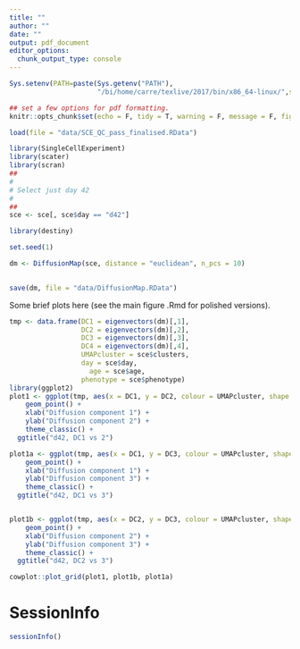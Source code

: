 ```yaml
---
title: ""
author: ""
date: ""
output: pdf_document
editor_options: 
  chunk_output_type: console
---
```


```r
Sys.setenv(PATH=paste(Sys.getenv("PATH"),
                      "/bi/home/carre/texlive/2017/bin/x86_64-linux/",sep=":"))

```

```r

## set a few options for pdf formatting.
knitr::opts_chunk$set(echo = F, tidy = T, warning = F, message = F, fig.width = 7, fig.height = 9.5, tidy.opts=list(width.cutoff=60))
```


```r

load(file = "data/SCE_QC_pass_finalised.RData")

```

```r
library(SingleCellExperiment)
library(scater)
library(scran)
##
#
# Select just day 42
#
##
sce <- sce[, sce$day == "d42"]

```

```r
library(destiny)

set.seed(1)

dm <- DiffusionMap(sce, distance = "euclidean", n_pcs = 10)
            
```

```r

save(dm, file = "data/DiffusionMap.RData")

```
       
Some brief plots here (see the main figure .Rmd for polished versions).

```r
tmp <- data.frame(DC1 = eigenvectors(dm)[,1],
                  DC2 = eigenvectors(dm)[,2],
                  DC3 = eigenvectors(dm)[,3],
                  DC4 = eigenvectors(dm)[,4],
                  UMAPcluster = sce$clusters,
                  day = sce$day,
                    age = sce$age,
                  phenotype = sce$phenotype)
library(ggplot2)
plot1 <- ggplot(tmp, aes(x = DC1, y = DC2, colour = UMAPcluster, shape = phenotype)) +
    geom_point() + 
    xlab("Diffusion component 1") + 
    ylab("Diffusion component 2") +
    theme_classic() +
  ggtitle("d42, DC1 vs 2")

plot1a <- ggplot(tmp, aes(x = DC1, y = DC3, colour = UMAPcluster, shape = phenotype)) +
    geom_point() + 
    xlab("Diffusion component 1") + 
    ylab("Diffusion component 3") +
    theme_classic() +
  ggtitle("d42, DC1 vs 3")


plot1b <- ggplot(tmp, aes(x = DC2, y = DC3, colour = UMAPcluster, shape = phenotype)) +
    geom_point() + 
    xlab("Diffusion component 2") + 
    ylab("Diffusion component 3") +
    theme_classic() +
  ggtitle("d42, DC2 vs 3")

cowplot::plot_grid(plot1, plot1b, plot1a)
```


\newpage

# SessionInfo

```r

sessionInfo()

```